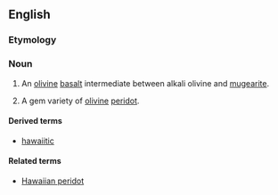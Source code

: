 ==English==
===Etymology===

{{suffix|Hawaii|ite}}

===Noun===
{{en-noun}}

#{{geology}} An [[olivine]] [[basalt]] intermediate between alkali olivine and [[mugearite]].
# {{mineralogy}} A gem variety of [[olivine]] [[peridot]].

====Derived terms====
*[[hawaiitic]]

====Related terms====
*[[Hawaiian peridot]]